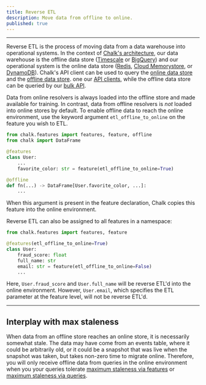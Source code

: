 ```yaml
---
title: Reverse ETL
description: Move data from offline to online.
published: true
---
```


---

Reverse ETL is the process of moving data from a data warehouse into
operational systems. In the context of
[Chalk's architecture](/docs/architecture),
our data warehouse is the offline data store
([Timescale](https://timescale.com) or [BigQuery](https://cloud.google.com/bigquery/docs/))
and our operational system is the online data store
([Redis](https://redis.com), [Cloud Memorystore](https://cloud.google.com/memorystore), or [DynamoDB](https://aws.amazon.com/dynamodb/)).
Chalk's API client can be used to query the [online data store](/docs/query-basics) and the [offline data store](/docs/query-offline).
one our [API clients](/docs/query-basics),
while the offline data store can be queried by
our [bulk API](/docs/query-offline).

Data from online resolvers is always loaded into the offline store
and made available for training.
In contrast,
data from offline resolvers is _not_ loaded into online stores by default.
To enable offline data to reach the online environment,
use the keyword argument `etl_offline_to_online` on the feature you wish to ETL.

```py
from chalk.features import features, feature, offline
from chalk import DataFrame

@features
class User:
    ...
    favorite_color: str = feature(etl_offline_to_online=True)

@offline
def fn(...) -> DataFrame[User.favorite_color, ...]:
    ...
```

When this argument is present in the feature declaration,
Chalk copies this feature into the online environment.

Reverse ETL can also be assigned to all features in a namespace:

```py
from chalk.features import features, feature

@features(etl_offline_to_online=True)
class User:
    fraud_score: float
    full_name: str
    email: str = feature(etl_offline_to_online=False)
    ...
```

Here, `User.fraud_score` and `User.full_name`
will be reverse ETL'd into the online environment.
However, `User.email`, which specifies the ETL parameter at the feature level,
will not be reverse ETL'd.

[//]: # 'Chalk determines a default schedule for'
[//]: # 'copying the data into the online environment'
[//]: # 'that can be overridden with a fixed schedule'
[//]: # 'by supplying a [duration](/docs/duration) instead'
[//]: # 'of `True` for the `etl_offline_to_online` parameter.'

---

## Interplay with max staleness

When data from an offline store reaches an online store,
it is necessarily somewhat stale.
The data may have come from an events table,
where it could be arbitrarily old,
or it could be a snapshot that was live when the
snapshot was taken, but takes non-zero time to
migrate online.
Therefore, you will only receive offline data
from queries in the online environment when you
your queries tolerate
[maximum staleness via features](/docs/feature-caching)
or [maximum staleness via queries](/docs/query-caching).
